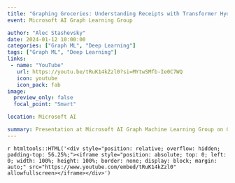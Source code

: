 ```yaml
---
title: "Graphing Groceries: Understanding Receipts with Transformer Hydranets"
event: Microsoft AI Graph Learning Group

author: "Alec Stashevsky"
date: 2024-01-12 10:00:00
categories: ["Graph ML", "Deep Learning"]
tags: ["Graph ML", "Deep Learning"]
links:
 - name: "YouTube"
   url: https://youtu.be/tRuK14kZzl0?si=MYtwSMfb-Ie0C7WQ
   icon: youtube
   icon_pack: fab
image:
  preview_only: false
  focal_point: "Smart"

location: Microsoft AI

summary: Presentation at Microsoft AI Graph Machine Learning Group on GNNs for document understanding and the challenges of architecting multi-task learning and hydranet models.
---
```



`r htmltools::HTML('<div style="position: relative; overflow: hidden; padding-top: 56.25%;"><iframe style="position: absolute; top: 0; left: 0; width: 100%; height: 100%; border: none; display: block; margin: auto;" src="https://www.youtube.com/embed/tRuK14kZzl0" allowfullscreen></iframe></div>')`

<br>
